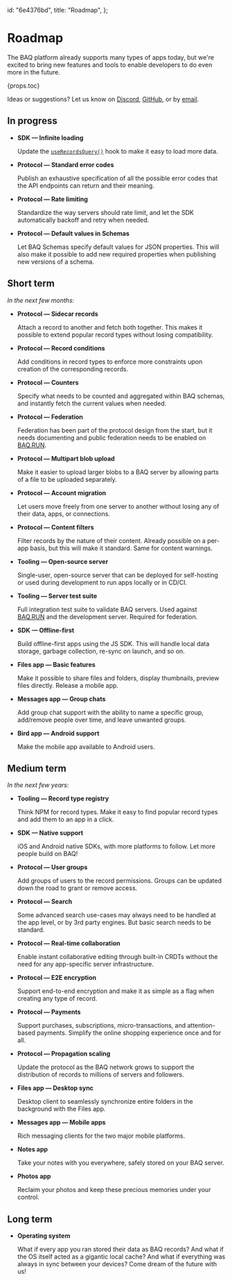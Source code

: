   id: "6e4376bd",
  title: "Roadmap",
};

# Roadmap

The BAQ platform already supports many types of apps today, but we're excited to bring new features and tools to enable developers to do even more in the future.

{props.toc}

Ideas or suggestions? Let us know on [Discord](https://discord.gg/jg9wMG9s83), [GitHub](https://github.com/baqhub/baq), or by [email](mailto:hello@baq.dev).

## In progress

- **SDK — Infinite loading**

  Update the [`useRecordsQuery()`](fb201974) hook to make it easy to load more data.

- **Protocol — Standard error codes**

  Publish an exhaustive specification of all the possible error codes that the API endpoints can return and their meaning.

- **Protocol — Rate limiting**

  Standardize the way servers should rate limit, and let the SDK automatically backoff and retry when needed.

- **Protocol — Default values in Schemas**

  Let BAQ Schemas specify default values for JSON properties. This will also make it possible to add new required properties when publishing new versions of a schema.

## Short term

_In the next few months:_

- **Protocol — Sidecar records**

  Attach a record to another and fetch both together. This makes it possible to extend popular record types without losing compatibility.

- **Protocol — Record conditions**

  Add conditions in record types to enforce more constraints upon creation of the corresponding records.

- **Protocol — Counters**

  Specify what needs to be counted and aggregated within BAQ schemas, and instantly fetch the current values when needed.

- **Protocol — Federation**

  Federation has been part of the protocol design from the start, but it needs documenting and public federation needs to be enabled on [BAQ.RUN](https://baq.run).

- **Protocol — Multipart blob upload**

  Make it easier to upload larger blobs to a BAQ server by allowing parts of a file to be uploaded separately.

- **Protocol — Account migration**

  Let users move freely from one server to another without losing any of their data, apps, or connections.

- **Protocol — Content filters**

  Filter records by the nature of their content. Already possible on a per-app basis, but this will make it standard. Same for content warnings.

- **Tooling — Open-source server**

  Single-user, open-source server that can be deployed for self-hosting or used during development to run apps locally or in CD/CI.

- **Tooling — Server test suite**

  Full integration test suite to validate BAQ servers. Used against [BAQ.RUN](https://baq.run) and the development server. Required for federation.

- **SDK — Offline-first**

  Build offline-first apps using the JS SDK. This will handle local data storage, garbage collection, re-sync on launch, and so on.

- **Files app — Basic features**

  Make it possible to share files and folders, display thumbnails, preview files directly. Release a mobile app.

- **Messages app — Group chats**

  Add group chat support with the ability to name a specific group, add/remove people over time, and leave unwanted groups.

- **Bird app — Android support**

  Make the mobile app available to Android users.

## Medium term

_In the next few years:_

- **Tooling — Record type registry**

  Think NPM for record types. Make it easy to find popular record types and add them to an app in a click.

- **SDK — Native support**

  iOS and Android native SDKs, with more platforms to follow. Let more people build on BAQ!

- **Protocol — User groups**

  Add groups of users to the record permissions. Groups can be updated down the road to grant or remove access.

- **Protocol — Search**

  Some advanced search use-cases may always need to be handled at the app level, or by 3rd party engines. But basic search needs to be standard.

- **Protocol — Real-time collaboration**

  Enable instant collaborative editing through built-in CRDTs without the need for any app-specific server infrastructure.

- **Protocol — E2E encryption**

  Support end-to-end encryption and make it as simple as a flag when creating any type of record.

- **Protocol — Payments**

  Support purchases, subscriptions, micro-transactions, and attention-based payments. Simplify the online shopping experience once and for all.

- **Protocol — Propagation scaling**

  Update the protocol as the BAQ network grows to support the distribution of records to millions of servers and followers.

- **Files app — Desktop sync**

  Desktop client to seamlessly synchronize entire folders in the background with the Files app.

- **Messages app — Mobile apps**

  Rich messaging clients for the two major mobile platforms.

- **Notes app**

  Take your notes with you everywhere, safely stored on your BAQ server.

- **Photos app**

  Reclaim your photos and keep these precious memories under your control.

## Long term

- **Operating system**

  What if every app you ran stored their data as BAQ records? And what if the OS itself acted as a gigantic local cache? And what if everything was always in sync between your devices? Come dream of the future with us!
